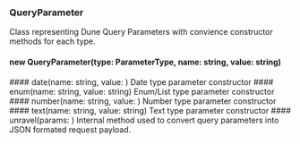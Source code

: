 ### QueryParameter 
Class representing Dune Query Parameters with convience constructor methods for each type.

#### new QueryParameter(type: ParameterType, name: string, value: string)


<ParamField path="type" type="ParameterType">

<Expandable title="properties">
<ParameterType />
</Expandable>
</ParamField>
<ParamField path="name" type="string">

</ParamField>
<ParamField path="value" type="string">

</ParamField>
#### date(name: string, value: )
Date type parameter constructor

<ParamField path="name" type="string">

</ParamField>
<ParamField path="value" type="">

</ParamField>
#### enum(name: string, value: string)
Enum/List type parameter constructor

<ParamField path="name" type="string">

</ParamField>
<ParamField path="value" type="string">

</ParamField>
#### number(name: string, value: )
Number type parameter constructor

<ParamField path="name" type="string">

</ParamField>
<ParamField path="value" type="">

</ParamField>
#### text(name: string, value: string)
Text type parameter constructor

<ParamField path="name" type="string">

</ParamField>
<ParamField path="value" type="string">

</ParamField>
#### unravel(params: )
Internal method used to convert query parameters into JSON formated request payload.

<ParamField path="params" type="">

</ParamField>
